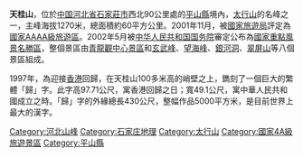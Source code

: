 {{NoteTA
|G1=單位
}}
'''天桂山'''，位於[[中国|中国]][[河北省|河北省]][[石家莊市|石家莊市]]西北90公里處的[[平山縣|平山縣]]境內，[[太行山|太行山]]的名峰之一，主峰海拔1270米，總面積約60平方公里。2001年11月，被[[國家旅遊局|國家旅遊局]]評定為[[國家AAAA級旅遊區|國家AAAA級旅遊區]]。2002年5月被[[中华人民共和国国务院|中华人民共和国国务院]]審定公布為[[國家重點風景名勝區|國家重點風景名勝區]]，整個景區由[[青龍觀中心景區|青龍觀中心景區]]和[[玄武峰|玄武峰]]、[[望海峰|望海峰]]、[[銀河洞|銀河洞]]、[[翠屏山|翠屏山]]等八個景區組成。

1997年，為迎接[[香港|香港]]回歸，在天桂山100多米高的峭壁之上，鐫刻了一個巨大的繁體「歸」字。此字高97.71公尺，寓香港回歸之日；寬49.1公尺，寓中華人民共和國成立之時。「歸」字的外緣總長430公尺，整幅作品5000平方米，是目前世界上最大的漢字。

{{河北小作品}}
{{DEFAULTSORT:Tiangui天桂}}
[[Category:河北山峰|Category:河北山峰]]
[[Category:石家庄地理|Category:石家庄地理]]
[[Category:太行山|Category:太行山]]
[[Category:國家4A級旅遊景區|Category:國家4A級旅遊景區]]
[[Category:平山縣|Category:平山縣]]